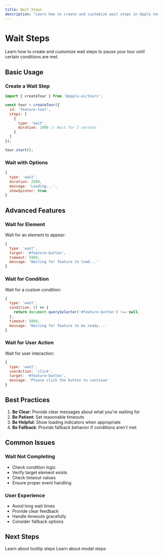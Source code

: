 ```yaml
---
title: Wait Steps
description: "Learn how to create and customize wait steps in Oppla tours"
---
```


# Wait Steps

Learn how to create and customize wait steps to pause your tour until certain conditions are met.

## Basic Usage

### Create a Wait Step

```javascript
import { createTour } from '@oppla-ai/tours';

const tour = createTour({
  id: 'feature-tour',
  steps: [
    {
      type: 'wait',
      duration: 2000 // Wait for 2 seconds
    }
  ]
});

tour.start();
```

### Wait with Options

```javascript
{
  type: 'wait',
  duration: 2000,
  message: 'Loading...',
  showSpinner: true
}
```

## Advanced Features

### Wait for Element

Wait for an element to appear:

```javascript
{
  type: 'wait',
  target: '#feature-button',
  timeout: 5000,
  message: 'Waiting for feature to load...'
}
```

### Wait for Condition

Wait for a custom condition:

```javascript
{
  type: 'wait',
  condition: () => {
    return document.querySelector('#feature-button') !== null;
  },
  timeout: 5000,
  message: 'Waiting for feature to be ready...'
}
```

### Wait for User Action

Wait for user interaction:

```javascript
{
  type: 'wait',
  userAction: 'click',
  target: '#feature-button',
  message: 'Please click the button to continue'
}
```

## Best Practices

1. **Be Clear**: Provide clear messages about what you're waiting for
2. **Be Patient**: Set reasonable timeouts
3. **Be Helpful**: Show loading indicators when appropriate
4. **Be Fallback**: Provide fallback behavior if conditions aren't met

## Common Issues

### Wait Not Completing

- Check condition logic
- Verify target element exists
- Check timeout values
- Ensure proper event handling

### User Experience

- Avoid long wait times
- Provide clear feedback
- Handle timeouts gracefully
- Consider fallback options

## Next Steps

<CardGroup cols={2}>
  <Card
    title="Tooltips"
    icon="comment"
    href="/journey/tooltip"
  >
    Learn about tooltip steps
  </Card>
  <Card
    title="Modals"
    icon="window-maximize"
    href="/journey/modal"
  >
    Learn about modal steps
  </Card>
</CardGroup> 